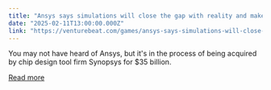 ```yaml
---
title: "Ansys says simulations will close the gap with reality and make the world more sustainable"
date: "2025-02-11T13:00:00.000Z"
link: "https://venturebeat.com/games/ansys-says-simulations-will-close-the-gap-with-reality-and-make-the-world-more-sustainable/"
---
```


You may not have heard of Ansys, but it's in the process of being acquired by chip design tool firm Synopsys for $35 billion.

[Read more](https://venturebeat.com/games/ansys-says-simulations-will-close-the-gap-with-reality-and-make-the-world-more-sustainable/)

